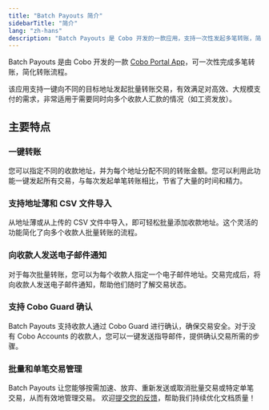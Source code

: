 ```yaml
---
title: "Batch Payouts 简介"
sidebarTitle: "简介"
lang: "zh-hans"
description: "Batch Payouts 是 Cobo 开发的一款应用，支持一次性发起多笔转账，简化转账流程，适合大规模支付需求。"
---
```


Batch Payouts 是由 Cobo 开发的一款 [Cobo Portal App](/cn/portal/portal-apps/introduction)，可一次性完成多笔转账，简化转账流程。 

该应用支持一键向不同的目标地址发起批量转账交易，有效满足对高效、大规模支付的需求，非常适用于需要同时向多个收款人汇款的情况（如工资发放）。 

## 主要特点

### 一键转账
您可以指定不同的收款地址，并为每个地址分配不同的转账金额。您可以利用此功能一键发起所有交易，与每次发起单笔转账相比，节省了大量的时间和精力。

### 支持地址薄和 CSV 文件导入
从地址薄或从上传的 CSV 文件中导入，即可轻松批量添加收款地址。这个灵活的功能简化了向多个收款人批量转账的流程。

### 向收款人发送电子邮件通知
对于每次批量转账，您可以为每个收款人指定一个电子邮件地址。交易完成后，将向收款人发送电子邮件通知，帮助他们随时了解交易状态。

### 支持 Cobo Guard 确认
Batch Payouts 支持收款人通过 Cobo Guard 进行确认，确保交易安全。对于没有 Cobo Accounts 的收款人，您可以一键发送指导邮件，提供确认交易所需的步骤。

### 批量和单笔交易管理
Batch Payouts 让您能够按需加速、放弃、重新发送或取消批量交易或特定单笔交易，从而有效地管理交易。
<Tip>欢迎[提交您的反馈](https://forms.zohopublic.com/cobo/form/DocumentFeedbackForm/formperma/QvLOhxJv1_JMsJ-1dleZ8Itb_7rzN-LtgvsDdxosoVI?referrername=manuals)，帮助我们持续优化文档质量！</Tip>